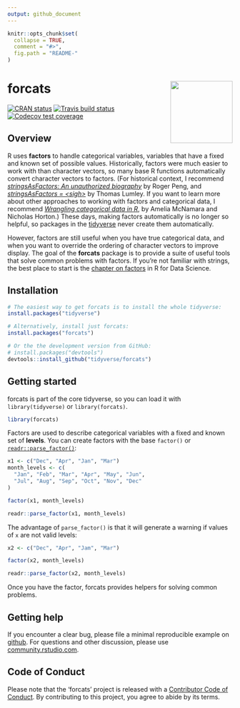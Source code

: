 ```yaml
---
output: github_document
---
```


<!-- README.md is generated from README.Rmd. Please edit that file -->

```r
knitr::opts_chunk$set(
  collapse = TRUE,
  comment = "#>",
  fig.path = "README-"
)
```

# forcats <img src='man/figures/logo.png' align="right" height="139" />

<!-- badges: start -->
[![CRAN status](https://www.r-pkg.org/badges/version/forcats)](https://cran.r-project.org/package=forcats)
[![Travis build status](https://travis-ci.org/tidyverse/forcats.svg?branch=master)](https://travis-ci.org/tidyverse/forcats)
[![Codecov test coverage](https://codecov.io/gh/tidyverse/forcats/branch/master/graph/badge.svg)](https://codecov.io/gh/tidyverse/forcats?branch=master)
<!-- badges: end -->

## Overview

R uses __factors__ to handle categorical variables, variables that have a fixed and known set of possible values. Historically, factors were much easier to work with than character vectors, so many base R functions automatically convert character vectors to factors. (For historical context, I recommend [_stringsAsFactors: An unauthorized biography_](http://simplystatistics.org/2015/07/24/stringsasfactors-an-unauthorized-biography/) by Roger Peng, and [_stringsAsFactors = \<sigh\>_](http://notstatschat.tumblr.com/post/124987394001/stringsasfactors-sigh) by Thomas Lumley.  If you want to learn more about other approaches to working with factors and categorical data, I recommend [_Wrangling categorical data in R_](https://peerj.com/preprints/3163/), by Amelia McNamara and Nicholas Horton.) These days, making factors automatically is no longer so helpful, so packages in the [tidyverse](http://tidyverse.org) never create them automatically.

However, factors are still useful when you have true categorical data, and when you want to override the ordering of character vectors to improve display. The goal of the __forcats__ package is to provide a suite of useful tools that solve common problems with factors. If you're not familiar with strings, the best place to start is the [chapter on factors](http://r4ds.had.co.nz/factors.html) in R for Data Science.

## Installation

```R
# The easiest way to get forcats is to install the whole tidyverse:
install.packages("tidyverse")

# Alternatively, install just forcats:
install.packages("forcats")

# Or the the development version from GitHub:
# install.packages("devtools")
devtools::install_github("tidyverse/forcats")
```

## Getting started

forcats is part of the core tidyverse, so you can load it with `library(tidyverse)` or `library(forcats)`.

```r
library(forcats)
```

Factors are used to describe categorical variables with a fixed and known set of __levels__. You can create factors with the base `factor()` or [`readr::parse_factor()`](http://readr.tidyverse.org/reference/parse_factor.html):

```r
x1 <- c("Dec", "Apr", "Jan", "Mar")
month_levels <- c(
  "Jan", "Feb", "Mar", "Apr", "May", "Jun", 
  "Jul", "Aug", "Sep", "Oct", "Nov", "Dec"
)

factor(x1, month_levels)

readr::parse_factor(x1, month_levels)
```

The advantage of `parse_factor()` is that it will generate a warning if values of `x` are not valid levels:

```r
x2 <- c("Dec", "Apr", "Jam", "Mar")

factor(x2, month_levels)

readr::parse_factor(x2, month_levels)
```

Once you have the factor, forcats provides helpers for solving common problems. 

## Getting help

If you encounter a clear bug, please file a minimal reproducible example on [github](https://github.com/tidyverse/forcats/issues). For questions and other discussion, please use [community.rstudio.com](https://community.rstudio.com/).

## Code of Conduct

Please note that the 'forcats' project is released with a [Contributor Code of Conduct](.github/CODE_OF_CONDUCT.md). By contributing to this project, you agree to abide by its terms.
